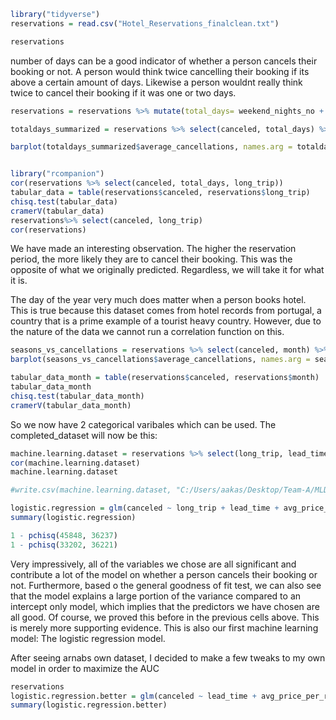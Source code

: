 ```{r}
library("tidyverse")
reservations = read.csv("Hotel_Reservations_finalclean.txt")

reservations
```

number of days can be a good indicator of whether a person cancels their booking or not. A person would think twice cancelling their booking if its above a certain amount of days. Likewise a person wouldnt really think twice to cancel their booking if it was one or two days. 

```{r}
reservations = reservations %>% mutate(total_days= weekend_nights_no + weekday_nights_no, nochildren = ifelse(child_no == 1, 1, 0), long_trip = ifelse(total_days < 2, 0, 1)) 

totaldays_summarized = reservations %>% select(canceled, total_days) %>% group_by(total_days) %>% summarize(average_cancellations =sum(canceled)/n())

barplot(totaldays_summarized$average_cancellations, names.arg = totaldays_summarized$total_days, xlab = "total days reserved", ylab = "probability of cancelling", main = "Days reserved in a hotel versus cancellation proportions")



```


```{r}
library("rcompanion")
cor(reservations %>% select(canceled, total_days, long_trip))
tabular_data = table(reservations$canceled, reservations$long_trip)
chisq.test(tabular_data)
cramerV(tabular_data)
reservations%>% select(canceled, long_trip)
cor(reservations)

```
We have made an interesting observation. The higher the reservation period, the more likely they are to cancel their booking. This was the opposite of what we originally predicted. Regardless, we will take it for what it is. 


The day of the year very much does matter when a person books hotel. This is true because this dataset comes from hotel records from portugal, a country that is a prime example of a tourist heavy country. 
However, due to the nature of the data we cannot run a correlation function on this. 

```{r}
seasons_vs_cancellations = reservations %>% select(canceled, month) %>% group_by(month)  %>% summarize(average_cancellations =sum(canceled)/n())
barplot(seasons_vs_cancellations$average_cancellations, names.arg = seasons_vs_cancellations$month, xlab = "Month Number", ylab = "Probability of Cancellation")
```

```{r}
tabular_data_month = table(reservations$canceled, reservations$month)
tabular_data_month
chisq.test(tabular_data_month)
cramerV(tabular_data_month)
```
So we now have 2 categorical varibales which can be used. The completed_dataset will now be this:

```{r}
machine.learning.dataset = reservations %>% select(long_trip, lead_time, avg_price_per_room, special_requests_no, month, prev_show_rate, canceled) 
cor(machine.learning.dataset)
machine.learning.dataset
```

```{r}
#write.csv(machine.learning.dataset, "C:/Users/aakas/Desktop/Team-A/MLDataset.csv", row.names = FALSE)

```

```{r}
logistic.regression = glm(canceled ~ long_trip + lead_time + avg_price_per_room + special_requests_no + factor(month)+prev_show_rate, family = binomial, data = machine.learning.dataset)
summary(logistic.regression)
```

```{r}
1 - pchisq(45848, 36237)
1 - pchisq(33202, 36221)

```
Very impressively, all of the variables we chose are all significant and contribute a lot of the model on whether a person cancels their booking or not. 
Furthermore, based o the general goodness of fit test, we can also see that the model explains a large portion of the variance compared to an intercept only model, which implies that the predictors we have chosen are all good. 
Of course, we proved this before in the previous cells above. This is merely more supporting evidence. 
This is also our first machine learning model: The logistic regression model. 




After seeing arnabs own dataset, I decided to make a few tweaks to my own model in order to maximize the AUC

```{r}
reservations
logistic.regression.better = glm(canceled ~ lead_time + avg_price_per_room + special_requests_no + factor(month)+weekend_nights_no+weekday_nights_no, family = binomial, data = reservations)
summary(logistic.regression.better)

```